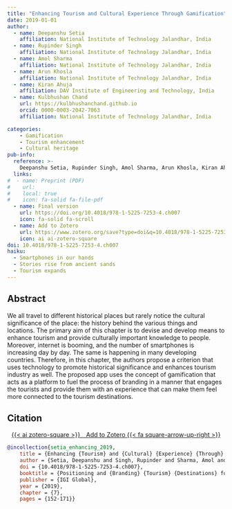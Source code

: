 ```yaml
---
title: "Enhancing Tourism and Cultural Experience Through Gamification"
date: 2019-01-01
author:
  - name: Deepanshu Setia
    affiliation: National Institute of Technology Jalandhar, India
  - name: Rupinder Singh
    affiliation: National Institute of Technology Jalandhar, India
  - name: Amol Sharma
    affiliation: National Institute of Technology Jalandhar, India
  - name: Arun Khosla
    affiliation: National Institute of Technology Jalandhar, India
  - name: Kiran Ahuja
    affiliation: DAV Institute of Engineering and Technology, India
  - name: Kulbhushan Chand
    url: https://kulbhushanchand.github.io
    orcid: 0000-0003-2042-7063
    affiliation: National Institute of Technology Jalandhar, India

categories:
    - Gamification
    - Tourism enhancement
    - Cultural heritage
pub-info:
  reference: >-
    Deepanshu Setia, Rupinder Singh, Amol Sharma, Arun Khosla, Kiran Ahuja, and <strong>Kulbhushan Chand</strong>, “Enhancing Tourism and Cultural Experience Through Gamification,” chap. 7 in <em>Positioning and Branding Tourism Destinations for Global Competitiveness</em>, doi: <a href="https://doi.org/10.4018/978-1-5225-7253-4.ch007"><code>10.4018/978-1-5225-7253-4.ch007</code></a>
  links:
#  - name: Preprint (PDF)
#    url: 
#    local: true
#    icon: fa-solid fa-file-pdf
  - name: Final version
    url: https://doi.org/10.4018/978-1-5225-7253-4.ch007
    icon: fa-solid fa-scroll
  - name: Add to Zotero
    url: https://www.zotero.org/save?type=doi&q=10.4018/978-1-5225-7253-4.ch007
    icon: ai ai-zotero-square
doi: 10.4018/978-1-5225-7253-4.ch007
haiku:
  - Smartphones in our hands
  - Stories rise from ancient sands
  - Tourism expands
---
```


## Abstract

We all travel to different historical places but rarely notice the cultural significance of the place: the history behind the various things and locations. The primary aim of this chapter is to devise and develop means to enhance tourism and provide culturally important knowledge to people. Moreover, internet is booming, and the number of smartphones is increasing day by day. The same is happening in many developing countries. Therefore, in this chapter, the authors propose a criterion that uses technology to promote historical significance and enhances tourism industry as well. The proposed app uses the concept of gamification that acts as a platform to fuel the process of branding in a manner that engages the tourists and provide them with an experience that can make them feel more connected to the tourism destinations.

## Citation

<p class="buttons" style="text-align:center;">
<a class="btn btn-danger" target="_blank" href="https://www.zotero.org/save?type=doi&q=10.4018/978-1-5225-7253-4.ch007">{{< ai zotero-square >}}&emsp;Add to Zotero {{< fa square-arrow-up-right >}}</a>
</p>

``` bibtex
@incollection{setia_enhancing_2019,
    title = {Enhancing {Tourism} and {Cultural} {Experience} {Through} {Gamification}},
    author = {Setia, Deepanshu and Singh, Rupinder and Sharma, Amol and Khosla, Arun and Ahuja, Kiran and Chand, Kulbhushan},
    doi = {10.4018/978-1-5225-7253-4.ch007},
    booktitle = {Positioning and {Branding} {Tourism} {Destinations} for {Global} {Competitiveness}},
    publisher = {IGI Global},
    year = {2019},
    chapter = {7},
    pages = {152-171}}
```
